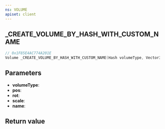 ```yaml
---
ns: VOLUME
apiset: client
---
```

## _CREATE_VOLUME_BY_HASH_WITH_CUSTOM_NAME

```c
// 0x1F85E4AC774A201E
Volume _CREATE_VOLUME_BY_HASH_WITH_CUSTOM_NAME(Hash volumeType, Vector3 pos, Vector3 rot, Vector3 scale, char* name);
```


## Parameters
* **volumeType**:
* **pos**:
* **rot**:
* **scale**:
* **name**:

## Return value